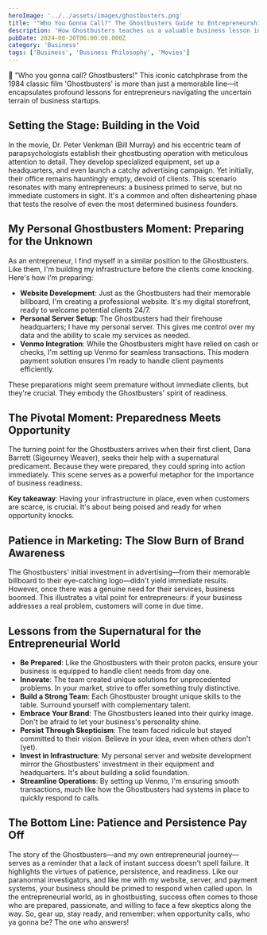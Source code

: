 ```yaml
---
heroImage: '../../assets/images/ghostbusters.png'
title: '"Who You Gonna Call?" The Ghostbusters Guide to Entrepreneurship'
description: 'How Ghostbusters teaches us a valuable business lesson in patience and preparedness.'
pubDate: 2024-08-30T06:00:00.000Z
category: 'Business'
tags: ['Business', 'Business Philosophy', 'Movies']
---
```


👻 "Who you gonna call? Ghostbusters!" This iconic catchphrase from the 1984 classic film 'Ghostbusters' is more than just a memorable line—it encapsulates profound lessons for entrepreneurs navigating the uncertain terrain of business startups.

## Setting the Stage: Building in the Void

In the movie, Dr. Peter Venkman (Bill Murray) and his eccentric team of parapsychologists establish their ghostbusting operation with meticulous attention to detail. They develop specialized equipment, set up a headquarters, and even launch a catchy advertising campaign. Yet initially, their office remains hauntingly empty, devoid of clients.
This scenario resonates with many entrepreneurs: a business primed to serve, but no immediate customers in sight. It's a common and often disheartening phase that tests the resolve of even the most determined business founders.

## My Personal Ghostbusters Moment: Preparing for the Unknown

As an entrepreneur, I find myself in a similar position to the Ghostbusters. Like them, I'm building my infrastructure before the clients come knocking. Here's how I'm preparing:

- **Website Development**: Just as the Ghostbusters had their memorable billboard, I'm creating a professional website. It's my digital storefront, ready to welcome potential clients 24/7.
- **Personal Server Setup**: The Ghostbusters had their firehouse headquarters; I have my personal server. This gives me control over my data and the ability to scale my services as needed.
- **Venmo Integration**: While the Ghostbusters might have relied on cash or checks, I'm setting up Venmo for seamless transactions. This modern payment solution ensures I'm ready to handle client payments efficiently.

These preparations might seem premature without immediate clients, but they're crucial. They embody the Ghostbusters' spirit of readiness.

## The Pivotal Moment: Preparedness Meets Opportunity

The turning point for the Ghostbusters arrives when their first client, Dana Barrett (Sigourney Weaver), seeks their help with a supernatural predicament. Because they were prepared, they could spring into action immediately. This scene serves as a powerful metaphor for the importance of business readiness.

**Key takeaway**: Having your infrastructure in place, even when customers are scarce, is crucial. It's about being poised and ready for when opportunity knocks.

## Patience in Marketing: The Slow Burn of Brand Awareness

The Ghostbusters' initial investment in advertising—from their memorable billboard to their eye-catching logo—didn't yield immediate results. However, once there was a genuine need for their services, business boomed. This illustrates a vital point for entrepreneurs: if your business addresses a real problem, customers will come in due time.

## Lessons from the Supernatural for the Entrepreneurial World

- **Be Prepared**: Like the Ghostbusters with their proton packs, ensure your business is equipped to handle client needs from day one.
- **Innovate**: The team created unique solutions for unprecedented problems. In your market, strive to offer something truly distinctive.
- **Build a Strong Team**: Each Ghostbuster brought unique skills to the table. Surround yourself with complementary talent.
- **Embrace Your Brand**: The Ghostbusters leaned into their quirky image. Don't be afraid to let your business's personality shine.
- **Persist Through Skepticism**: The team faced ridicule but stayed committed to their vision. Believe in your idea, even when others don't (yet).
- **Invest in Infrastructure**: My personal server and website development mirror the Ghostbusters' investment in their equipment and headquarters. It's about building a solid foundation.
- **Streamline Operations**: By setting up Venmo, I'm ensuring smooth transactions, much like how the Ghostbusters had systems in place to quickly respond to calls.

## The Bottom Line: Patience and Persistence Pay Off

The story of the Ghostbusters—and my own entrepreneurial journey—serves as a reminder that a lack of instant success doesn't spell failure. It highlights the virtues of patience, persistence, and readiness. Like our paranormal investigators, and like me with my website, server, and payment systems, your business should be primed to respond when called upon.
In the entrepreneurial world, as in ghostbusting, success often comes to those who are prepared, passionate, and willing to face a few skeptics along the way. So, gear up, stay ready, and remember: when opportunity calls, who ya gonna be? The one who answers!
